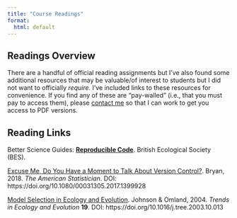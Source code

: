 ```yaml
---
title: "Course Readings"
format:
  html: default
---
```


## Readings Overview

There are a handful of official reading assignments but I've also found some additional resources that may be valuable/of interest to students but I did not want to officially _require._ I've included links to these resources for convenience. If you find any of these are "pay-walled" (i.e., that you must pay to access them), please [contact me](https://njlyon0.github.io/) so that I can work to get you access to PDF versions.

## Reading Links

Better Science Guides: [**Reproducible Code**](https://www.britishecologicalsociety.org/publications/better-science/). British Ecological Society (BES).

[Excuse Me, Do You Have a Moment to Talk About Version Control?](https://www.tandfonline.com/doi/full/10.1080/00031305.2017.1399928?casa_token=Tt09Cix9EZcAAAAA%3AJvzeB9_wq15T2zh2J6JQbad2Hm4qqSigKmSVg4nrHS9tOqZHJWSHR2RXVuYxlEguqD5bxJ9rCJuT). Bryan, 2018. _The American Statistician_. DOI: https://doi.org/10.1080/00031305.2017.1399928

[Model Selection in Ecology and Evolution](https://www.cell.com/trends/ecology-evolution/abstract/S0169-5347\(03\)00345-8). Johnson & Omland, 2004. _Trends in Ecology and Evolution_ **19**. DOI: https://doi.org/10.1016/j.tree.2003.10.013

